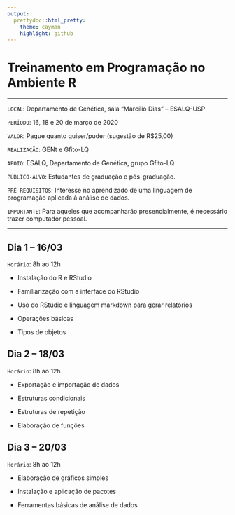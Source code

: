 ```yaml
---
output:
  prettydoc::html_pretty:
    theme: cayman
    highlight: github
---
```


# Treinamento em Programação no Ambiente R

---

`LOCAL`: Departamento de Genética, sala “Marcílio Dias” – ESALQ-USP

`PERÍODO`: 16, 18 e 20 de março de 2020

`VALOR`: Pague quanto quiser/puder (sugestão de R$25,00)

`REALIZAÇÃO`: GENt e Gfito-LQ

`APOIO`: ESALQ, Departamento de Genética, grupo Gfito-LQ 

`PÚBLICO-ALVO`: Estudantes de graduação e pós-graduação.

`PRÉ-REQUISITOS`: Interesse no aprendizado de uma linguagem de programação aplicada à análise de dados.

`IMPORTANTE`: Para aqueles que acompanharão presencialmente, é necessário trazer computador pessoal.

---

## Dia 1 – 16/03
`Horário`:  8h ao 12h

* Instalação do R e RStudio

* Familiarização com a interface do RStudio

* Uso do RStudio e linguagem markdown para gerar relatórios

* Operações básicas

* Tipos de objetos


## Dia 2 – 18/03
`Horário`: 8h ao 12h 

* Exportação e importação de dados

* Estruturas condicionais

* Estruturas de repetição

* Elaboração de funções
	
## Dia 3 – 20/03
`Horário`: 8h ao 12h

* Elaboração de gráficos simples

* Instalação e aplicação de pacotes

* Ferramentas básicas de análise de dados
